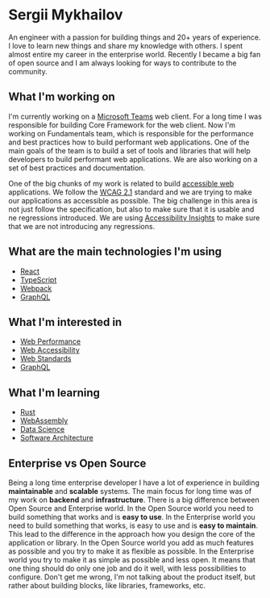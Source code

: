 # Sergii Mykhailov

An engineer with a passion for building things and 20+ years of experience.
I love to learn new things and share my knowledge with others. I spent almost entire my career
in the enterprise world. Recently I became a big fan of open source and I am always looking
for ways to contribute to the community.

## What I'm working on

I'm currently working on a [Microsoft Teams](https://www.microsoft.com/en-us/microsoft-teams/group-chat-software/)
web client. For a long time I was responsible for building Core Framework for the web client.
Now I'm working on Fundamentals team, which is responsible for the performance and best practices how
to build performant web applications. One of the main goals of the team is to build a set of tools
and libraries that will help developers to build performant web applications. We are also working
on a set of best practices and documentation.

One of the big chunks of my work is related to build [accessible web](https://www.w3.org/standards/webdesign/accessibility) applications. We follow the [WCAG 2.1](https://www.w3.org/TR/WCAG21/) standard and we are trying to make our applications as accessible as possible. The big challenge in this area is not just follow the specification, but also to make sure that it is usable and ne regressions introduced. We are using [Accessibility Insights](https://accessibilityinsights.io/) to make sure that we are not introducing any regressions.

## What are the main technologies I'm using

- [React](https://reactjs.org/)
- [TypeScript](https://www.typescriptlang.org/)
- [Webpack](https://webpack.js.org/)
- [GraphQL](https://graphql.org/)

## What I'm interested in

- [Web Performance](https://developers.google.com/web/fundamentals/performance)
- [Web Accessibility](https://www.w3.org/WAI/fundamentals/accessibility-intro/)
- [Web Standards](https://www.w3.org/standards/)
- [GraphQL](https://graphql.org/)

## What I'm learning

- [Rust](https://www.rust-lang.org/)
- [WebAssembly](https://webassembly.org/)
- [Data Science](https://en.wikipedia.org/wiki/Data_science)
- [Software Architecture](https://en.wikipedia.org/wiki/Software_architecture)

## Enterprise vs Open Source

Being a long time enterprise developer I have a lot of experience in building **maintainable**
and **scalable** systems. The main focus for long time was of my work on **backend** and **infrastructure**.
There is a big difference between Open Source and Enterprise world. In the Open Source world you
need to build something that works and is **easy to use**. In the Enterprise world you need to build
something that works, is easy to use and is **easy to maintain**. This lead to the difference in
the approach how you design the core of the application or library. In the Open Source world you
add as much features as possible and you try to make it as flexible as possible. In the Enterprise
world you try to make it as simple as possible and less open. It means that one thing should do only
one job and do it well, with less possibilities to configure. Don't get me wrong, I'm not talking
about the product itself, but rather about building blocks, like libraries, frameworks, etc.
